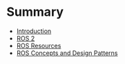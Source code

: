 # Summary

- [Introduction](./Linear-Model-Predictive-Control.qmd)
- [ROS 2](./Nominal-Nonlinear-Model-Predictive-Control.qmd)
- [ROS Resources](./Iterative-Linear-Quadratic-Regulator-and-Differential-Dynamic-PRogramming.qmd)
- [ROS Concepts and Design Patterns](./LPV-MPP-MCP-for-racing.qmd)